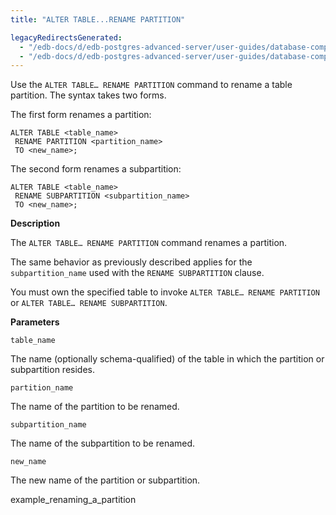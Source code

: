 ```yaml
---
title: "ALTER TABLE...RENAME PARTITION"

legacyRedirectsGenerated:
  - "/edb-docs/d/edb-postgres-advanced-server/user-guides/database-compatibility-table-partitioning-guide/13/alter_table_rename_partition.html"
  - "/edb-docs/d/edb-postgres-advanced-server/user-guides/database-compatibility-table-partitioning-guide/latest/alter_table_rename_partition.html"
---
```


<div id="alter_table_rename_partition" class="registered_link"></div>

Use the `ALTER TABLE… RENAME PARTITION` command to rename a table partition. The syntax takes two forms.

The first form renames a partition:

```text
ALTER TABLE <table_name>
 RENAME PARTITION <partition_name>
 TO <new_name>;
```

The second form renames a subpartition:

```text
ALTER TABLE <table_name>
 RENAME SUBPARTITION <subpartition_name>
 TO <new_name>;
```

**Description**

The `ALTER TABLE… RENAME PARTITION` command renames a partition.

The same behavior as previously described applies for the `subpartition_name` used with the `RENAME SUBPARTITION` clause.

You must own the specified table to invoke `ALTER TABLE… RENAME PARTITION` or `ALTER TABLE… RENAME SUBPARTITION`.

**Parameters**

`table_name`

 The name (optionally schema-qualified) of the table in which the partition or subpartition resides.

`partition_name`

 The name of the partition to be renamed.

`subpartition_name`

 The name of the subpartition to be renamed.

`new_name`

 The new name of the partition or subpartition.

<div class="toctree" maxdepth="3">

example_renaming_a_partition

</div>
